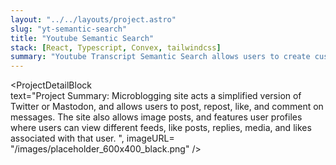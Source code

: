 ```yaml
---
layout: "../../layouts/project.astro"
slug: "yt-semantic-search"
title: "Youtube Semantic Search"
stack: [React, Typescript, Convex, tailwindcss]
summary: "Youtube Transcript Semantic Search allows users to create custom knowledge bases from YouTube videos. Users can then perform queries against that data using a traditional search interface or a natural language chat interface with citations, and view search results in a video player. "
---
```


  <ProjectDetailBlock  
        text="Project Summary: Microblogging site acts a simplified version of Twitter or Mastodon, and allows users to post, repost, like, and comment on messages. The site also allows image posts, and features user profiles where users can view different feeds, like posts, replies, media, and likes associated with that user. ",
        imageURL= "/images/placeholder_600x400_black.png" />
